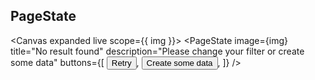 
<Meta title="Components/Messaging/Page State" />

## PageState

<Canvas expanded live scope={{ img }}>
  <PageState
    image={img}
    title="No result found"
    description="Please change your filter or create some data"
    buttons={[
      <Button color="primary" type="link">Retry</Button>,
      <Button color="primary" type="link">Create some data</Button>,
    ]}
  />
</Canvas>

<ArgsTable of={PageState} />
